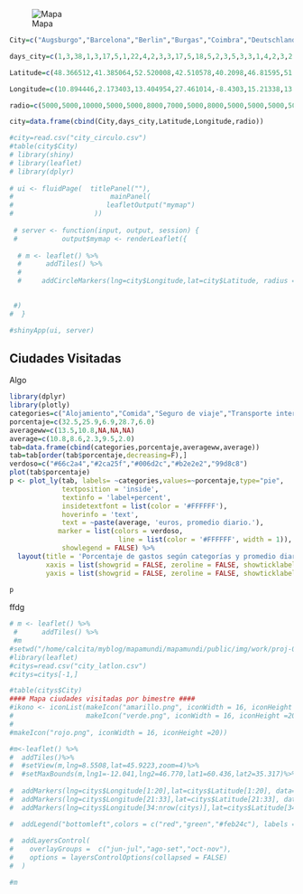 ![Mapa](img/work/proj-003/thumb.jpg)
```r

City=c("Augsburgo","Barcelona","Berlin","Burgas","Coimbra","Deutschlandsberg","Dresde","Dubrovnik","Eltendorf","Graz","Heidelberg","Himara","Kotor","Lisboa","Liubliana","Londres","Madrid","Maribor","Múnich","Porto","Saranda","Sofia","Split","Tesalónica","Tirana","Trogir","Varna","Viena","Vlora","Zagreb")

days_city=c(1,3,38,1,3,17,5,1,22,4,2,3,3,17,5,18,5,2,3,5,3,3,1,4,2,3,2,3,2,5)

Latitude=c(48.366512,41.385064,52.520008,42.510578,40.2098,46.81595,51.050407,42.650661,47.008797,47.076668,49.39875,40.103472,42.424662,38.7086,46.056946,51.5073509,40.416775,46.55465,48.137154,41.1579438,39.859212,42.698334,43.508133,40.736851,41.327953,43.516387,43.204666,48.210033,40.466067,45.815399)

Longitude=c(10.894446,2.173403,13.404954,27.461014,-8.4303,15.21338,13.737262,18.094424,16.202751,15.421371,8.672434,19.750238,18.771234,-9.1351,14.505751,-0.1277583,-3.70379,15.645881,11.576124,-8.6291053,20.0271,23.319941,16.440193,22.920227,19.819025,16.250189,27.910543,16.363449,19.491356,15.966568)

radio=c(5000,5000,10000,5000,5000,8000,7000,5000,8000,5000,5000,5000,5000,8000,7000,8000,7000,5000,5000,7000,5000,5000,5000,5000,5000,5000,5000,5000,5000,7000)

city=data.frame(cbind(City,days_city,Latitude,Longitude,radio))

#city=read.csv("city_circulo.csv")
#table(city$City)
# library(shiny)
# library(leaflet)
# library(dplyr)  
  
# ui <- fluidPage(  titlePanel(""),
#                        mainPanel(
#                       leafletOutput("mymap")
#                    ))
  
 # server <- function(input, output, session) {
 #           output$mymap <- renderLeaflet({
      
  # m <- leaflet() %>% 
  #      addTiles() %>%
  # 
  #     addCircleMarkers(lng=city$Longitude,lat=city$Latitude, radius =city$days_city/2,popup=paste0(city$City,": ",city$days_city," días"),color="green")
  

 #)
#  }

#shinyApp(ui, server)
```

## Ciudades Visitadas

Algo

```r
library(dplyr)
library(plotly)
categories=c("Alojamiento","Comida","Seguro de viaje","Transporte inter-ciudades","Transporte Urbano")
porcentaje=c(32.5,25.9,6.9,28.7,6.0)
averageww=c(13.5,10.8,NA,NA,NA)
average=c(10.8,8.6,2.3,9.5,2.0)
tab=data.frame(cbind(categories,porcentaje,averageww,average))
tab=tab[order(tab$porcentaje,decreasing=F),]
verdoso=c("#66c2a4","#2ca25f","#006d2c","#b2e2e2","99d8c8")
plot(tab$porcentaje)
p <- plot_ly(tab, labels= ~categories,values=~porcentaje,type="pie",
             textposition = 'inside',
             textinfo = 'label+percent',
             insidetextfont = list(color = '#FFFFFF'),
             hoverinfo = 'text',
             text = ~paste(average, 'euros, promedio diario.'),
            marker = list(colors = verdoso,
                           line = list(color = '#FFFFFF', width = 1)),
             showlegend = FALSE) %>%
  layout(title = 'Porcentaje de gastos según categorías y promedio diario en euros',
         xaxis = list(showgrid = FALSE, zeroline = FALSE, showticklabels = FALSE),
         yaxis = list(showgrid = FALSE, zeroline = FALSE, showticklabels = FALSE))
 
p
```


ffdg 


```r
# m <- leaflet() %>% 
 #      addTiles() %>%
 #m
#setwd("/home/calcita/myblog/mapamundi/mapamundi/public/img/work/proj-003/")
#library(leaflet)
#citys=read.csv("city_latlon.csv")  
#citys=citys[-1,]

#table(citys$City)
#### Mapa ciudades visitadas por bimestre ####
#ikono <- iconList(makeIcon("amarillo.png", iconWidth = 16, iconHeight =20),
#                  makeIcon("verde.png", iconWidth = 16, iconHeight =20),
#
#makeIcon("rojo.png", iconWidth = 16, iconHeight =20))

#m<-leaflet() %>%
#  addTiles()%>%
#  #setView(m,lng=8.5508,lat=45.9223,zoom=4)%>%
#  #setMaxBounds(m,lng1=-12.041,lng2=46.770,lat1=60.436,lat2=35.317)%>%
  
#  addMarkers(lng=citys$Longitude[1:20],lat=citys$Latitude[1:20], data=citys,popup=~City[1:20], icon=ikono[1], #group = "jun-jul") %>%
#  addMarkers(lng=citys$Longitude[21:33],lat=citys$Latitude[21:33], data=citys,popup=~City[21:33], #icon=ikono[2], group = "ago-set") %>%
#  addMarkers(lng=citys$Longitude[34:nrow(citys)],lat=citys$Latitude[34:nrow(citys)], #data=citys,popup=~City[34:nrow(citys)], icon=ikono[3], group = "oct-nov") %>%

#  addLegend("bottomleft",colors = c("red","green","#feb24c"), labels = c("jun-jul","ago-set","oct-nov"), #opacity = 1) %>%
  
#  addLayersControl(
#    overlayGroups =  c("jun-jul","ago-set","oct-nov"),
#    options = layersControlOptions(collapsed = FALSE)
#  )

#m
```

